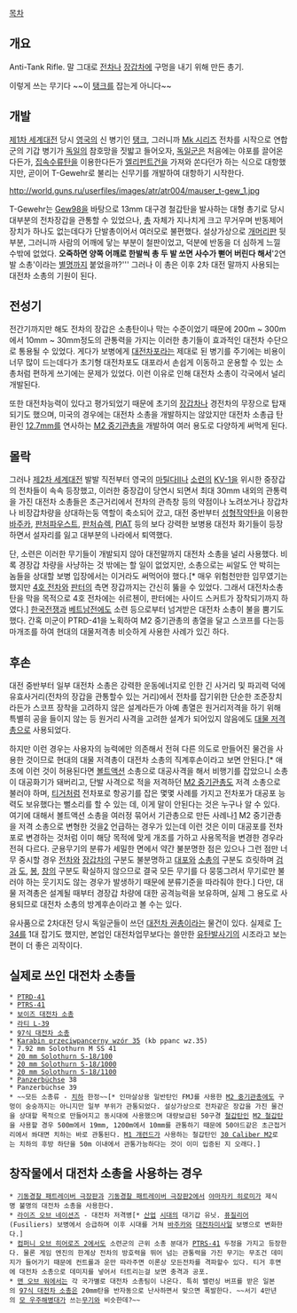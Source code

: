 [[목차]]
== 개요 ==
Anti-Tank Rifle. 말 그대로 [[전차]]나 [[장갑차]]에 구멍을 내기 위해 만든 총기.
{{{#!html
<object width="560" height="315"><param name="movie" value="//www.youtube.com/v/AlJD0pZp4eQ?version=3&amp;hl=ko_KR"></param><param name="allowFullScreen" value="true"></param><param name="allowscriptaccess" value="always"></param><embed src="//www.youtube.com/v/AlJD0pZp4eQ?version=3&amp;hl=ko_KR" type="application/x-shockwave-flash" width="560" height="315" allowscriptaccess="always" allowfullscreen="true"></embed></object>}}}

이렇게 쓰는 무기다 ~~이 [[레프트 4 데드/특수 감염자|탱크]]를 잡는게 아니다~~

== 개발 ==
[[제1차 세계대전]] 당시 [[영국]]의 신 병기인 [[탱크]], 그러니까 [[Mk 시리즈]] 전차를 시작으로 연합군의 기갑 병기가 [[독일]]의 참호망을 짓밟고 들어오자, [[독일군]]은 처음에는 야포를 끌어온다든가, [[집속수류탄]]을 이용한다든가 [[엘리펀트건]]을 가져와 쏜다던가 하는 식으로 대항했지만, 곧이어 T-Gewehr로 불리는 신무기를 개발하여 대항하기 시작한다.

http://world.guns.ru/userfiles/images/atr/atr004/mauser_t-gew_1.jpg

T-Gewehr는 [[Gew98]]을 바탕으로 13mm 대구경 철갑탄을 발사하는 대형 총기로 당시 대부분의 전차장갑을 관통할 수 있었으나, [[총]] 자체가 지나치게 크고 무거우며 반동제어장치가 하나도 없는데다가 단발총이어서 여러모로 불편했다. 설상가상으로 [[개머리판]] 뒷부분, 그러니까 사람의 어깨에 닿는 부분이 철판이었고, 덕분에 반동을 더 심하게 느낄 수밖에 없었다. '''오죽하면 양쪽 어깨로 한발씩 총 두 발 쏘면 사수가 뻗어 버린다 해서 ''''2연발 소총'이라는 [[별명]]까지 붙었을까?''' 그러나 이 총은 이후 2차 대전 말까지 사용되는 대전차 소총의 기원이 된다.

== 전성기 ==
전간기까지만 해도 전차의 장갑은 소총탄이나 막는 수준이었기 때문에 200m ~ 300m에서 10mm ~ 30mm정도의 관통력을 가지는 이러한 총기들이 효과적인 대전차 수단으로 통용될 수 있었다. 게다가 보병에게 [[대전차포]]라는 제대로 된 병기를 주기에는 비용이 너무 많이 드는데다가 초기형 대전차포도 대포라서 손쉽게 이동하고 운용할 수 있는 소총처럼 편하게 쓰기에는 문제가 있었다. 이런 이유로 인해 대전차 소총이 각국에서 널리 개발된다.

또한 대전차능력이 있다고 평가되었기 때문에 초기의 [[장갑차]]나 경전차의 무장으로 탑재되기도 했으며, 미국의 경우에는 대전차 소총을 개발하지는 않았지만 대전차 소총급 탄환인 [[12.7mm]]를 연사하는 [[M2 중기관총]]을 개발하여 여러 용도로 다양하게 써먹게 된다.

== 몰락 ==
그러나 [[제2차 세계대전]] 발발 직전부터 영국의 [[마틸다]]II나 [[소련]]의 [[KV-1]]을 위시한 중장갑의 전차들이 속속 등장했고, 이러한 중장갑이 당연시 되면서 최대 30mm 내외의 관통력을 가진 대전차 소총들은 초근거리에서 전차의 관측창 등의 약점이나 노려쏘거나 장갑차나 비장갑차량을 상대하는둥 역할이 축소되어 갔고, 대전 중반부터 [[성형작약]]탄을 이용한 [[바주카]], [[판처파우스트]], [[판처슈렉]], [[PIAT]] 등의 보다 강력한 보병용 대전차 화기들이 등장하면서 설자리를 잃고 대부분의 나라에서 퇴역했다.

단, 소련은 이러한 무기들이 개발되지 않아 대전말까지 대전차 소총을 널리 사용했다. 비록 경장갑 차량을 사냥하는 것 밖에는 할 일이 없었지만, 소총으로는 씨알도 안 박히는 놈들을 상대할 보병 입장에서는 이거라도 써먹어야 했다.[* 매우 위험천만한 임무였기는 했지만 [[4호 전차]]와 [[판터]]의 측면 장갑까지는 간신히 뚫을 수 있었다. 그래서 대전차소총탄을 막을 목적으로 4호 전차에는 쉬르첸이, 판터에는 사이드 스커트가 장착되기까지 하였다.] [[한국전쟁]]과 [[베트남전]]에도 소련 등으로부터 넘겨받은 대전차 소총이 불을 뿜기도 했다. 간혹 미군이 PTRD-41을 노획하여 M2 중기관총의 총열을 달고 스코프를 다는등 마개조를 하여 현대의 대물저격총 비슷하게 사용한 사례가 있긴 하다.

== 후손 ==
대전 중반부터 일부 대전차 소총은 강력한 운동에너지로 인한 긴 사거리 및 파괴력 덕에 유효사거리(전차의 장갑을 관통할수 있는 거리)에서 전차를 잡기위한 단순한 조준장치라든가 스코프 장착을 고려하지 않은 설계라든가 아예 총열은 원거리저격을 하기 위해 특별히 공을 들이지 않는 등 원거리 사격을 고려한 설계가 되어있지 않음에도 [[대물 저격총]]으로 사용되었다.

하지만 이런 경우는 사용자의 능력에만 의존해서 전혀 다른 의도로 만들어진 물건을 사용한 것이므로 현대의 대물 저격총이 대전차 소총의 직계후손이라고 보면 안된다.[* 애초에 이런 것이 허용된다면 [[볼트액션]] 소총으로 대공사격을 해서 비행기를 잡았으니 소총이 대공화기가 돼버리고, 단발 사격으로 적을 저격하던 [[M2 중기관총]]도 저격 소총으로 불러야 하며, [[티거]]처럼 전차포로 항공기를 잡은 몇몇 사례를 가지고 전차포가 대공포 능력도 보유했다는 뻘소리를 할 수 있는 데, 이게 말이 안된다는 것은 누구나 알 수 있다. 여기에 대해서 볼트액션 소총을 여러정 묶어서 기관총으로 만든 사례나[http://pic.tiexue.net/bbs_4720417_1.html|#] M2 중기관총을 저격 소총으로 변형한 것을[http://www.forgottenweapons.com/wp-content/uploads/2014/02/1416-SA.1.jpg|#] 언급하는 경우가 있는데 이런 것은 이미 대공포를 전차포로 변경하는 것처럼 이미 해당 목적에 맞게 개조를 가하고 사용목적을 변경한 경우라 전혀 다르다. 군용무기의 분류가 세밀한 면에서 약간 불분명한 점은 있으나 그런 점만 너무 중시할 경우 [[전차]]와 [[장갑차]]의 구분도 불분명하고 [[대포]]와 [[소총]]의 구분도 흐릿하며 [[검]]과 [[도]], [[봉]], [[창]]의 구분도 확실하지 않으므로 결국 모든 무기를 다 뭉뚱그려서 무기로만 불러야 하는 웃기지도 않는 경우가 발생하기 때문에 분류기준을 따라줘야 한다.] 다만, 대물 저격총은 설계될 때부터 경장갑 차량에 대한 공격능력을 보유하며, 실제 그 용도로 사용되므로 대전차 소총의 방계후손이라고 볼 수는 있다.

유사품으로 2차대전 당시 독일군들이 쓰던 [[대전차 권총]]이라는 물건이 있다. 실제로 [[T-34]]를 1대 잡기도 했지만, 본업인 대전차업무보다는 쓸만한 [[유탄발사기]]의 시조라고 보는 편이 더 좋은 괴작이다.

== 실제로 쓰인 대전차 소총들 ==
 * [[PTRD-41]]
 * [[PTRS-41]]
 * [[보이즈 대전차 소총]]
 * [[라티 L-39]]
 * [[97식 대전차 소총]]
 * [http://en.wikipedia.org/wiki/Wz._35_anti-tank_rifle Karabin przeciwpancerny wzór 35] (kb ppanc wz.35)
 * 7.92 mm Solothurn M SS 41
 * [http://en.wikipedia.org/wiki/Solothurn_S-18/100 20 mm Solothurn S-18/100]
 * [http://en.wikipedia.org/wiki/Solothurn_S-18/1000 20 mm Solothurn S-18/1000]
 * [http://en.wikipedia.org/wiki/Solothurn_S-18/1100 20 mm Solothurn S-18/1100]
 * [http://en.wikipedia.org/wiki/Panzerb%C3%BCchse_39 Panzerbüchse] 38
 * Panzerbüchse 39
 * ~~모든 소총류 - [[치하]] 한정~~[* 인마살상용 일반탄인 FMJ를 사용한 [[M2 중기관총]]에도 구멍이 숭숭까지는 아니지만 일부 부위가 관통되었다. 설상가상으로 전차같은 장갑을 가진 물건을 상대할 목적으로 만들어지고 동시대에 사용했으며 대량보급된 50구경 [[철갑탄]]인 [http://www.inetres.com/gp/military/infantry/mg/50_ammo.html M2 철갑탄]을 사용할 경우 500m에서 19mm, 1200m에서 10mm를 관통하기 때문에 50야드같은 초근접거리에서 쏴대면 치하는 바로 관통된다. [[M1 개런드]]가 사용하는 철갑탄인 [http://www.inetres.com/gp/military/infantry/rifle/30_ammo.html 30 Caliber M2]로는 치하의 후방 하단을 50m 이내에서 관통가능하다는 것이 이미 입증된 지 오래다.]

== 창작물에서 대전차 소총을 사용하는 경우 ==
 * [[기동경찰 패트레이버 극장판]]과 [[기동경찰 패트레이버 극장판2]]에서 [[야마자키 히로미]]가 제식명 불명의 대전차 소총을 사용한다.
 * [[라이즈 오브 네이션즈]] - 대전차 저격병[* [[산업 혁명|산업]] [[제1차 세계대전|시대]]의 대기갑 유닛. [[퓨질리어]](Fusiliers) 보병에서 승급하며 이후 시대를 거쳐 [[바주카]]와 [[대전차미사일]] 보병으로 변화한다.]
 * [[컴퍼니 오브 히어로즈 2]]에서도 소련군의 근위 소총 분대가 [[PTRS-41]] 두정을 가지고 등장한다. 물론 게임 엔진의 한계상 전차의 방호력을 뛰어 넘는 관통력을 가진 무기는 무조건 데미지가 들어가기 때문에 컨트롤과 운만 따라주면 이론상 모든전차를 격파할수 있다. 티거 후면에 대전차 소총으로 데미지를 넣어서 터트리는걸 보면 충격과 공포.
 * [[맨 오브 워]]에서는 각 국가별로 대전차 소총팀이 나온다. 특히 밸런싱 버프를 받은 일본의 [[97식 대전차 소총]]은 20mm탄을 반자동으로 난사하면서 맞으면 폭발한다. ~~서기 4만년의 [[스페이스 마린|모 우주해병대]]가 쓰는[[볼터|무기]]와 비슷한데?~~
